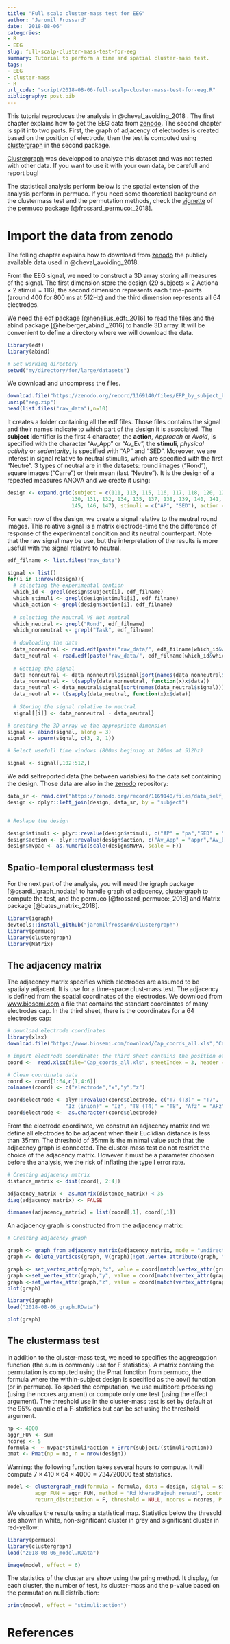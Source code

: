```yaml
---
title: "Full scalp cluster-mass test for EEG"
author: "Jaromil Frossard"
date: '2018-08-06'
categories:
- R
- EEG
slug: full-scalp-cluster-mass-test-for-eeg
summary: Tutorial to perform a time and spatial cluster-mass test.
tags:
- EEG
- cluster-mass
- R
url_code: "script/2018-08-06-full-scalp-cluster-mass-test-for-eeg.R"
bibliography: post.bib
---
```


This tutorial reproduces the analysis in @cheval_avoiding_2018 . The first chapter explains how to get the EEG data from [zenodo](https://zenodo.org/record/1169140). The second chapter is split into two parts. First, the graph of adjacency of electrodes is created based on the position of electrode, then the test is computed using [clustergraph](https://github.com/jaromilfrossard/clustergraph) in the second package. 

[Clustergraph](https://github.com/jaromilfrossard/clustergraph) was developped to analyze this dataset and was not tested with other data. If you want to use it with your own data, be carefull and report bug!

The statistical analysis perform below is the spatial extension of the analysis perform in permuco. If you need some theoretical background on the clustermass test and the permutation methods, check the [vignette](https://cran.r-project.org/web/packages/permuco/vignettes/permuco_tutorial.pdf) of the permuco package [@frossard_permuco:_2018].

# Import the data from zenodo

The folling chapter explains how to download from [zenodo](https://zenodo.org/record/1169140) the publicly available data used in @cheval_avoiding_2018. 

From the EEG signal, we need to construct a 3D array storing all measures of the signal. The first dimension store the design (29 subjects $\times$ 2 Actiona $\times$ 2 stimuli  = 116), the second dimension represents each time-points (around 400 for 800 ms at 512Hz) and the third dimension represents all 64 electrodes.

We need the edf package [@henelius_edf:_2016] to read the files and the abind package [@heiberger_abind:_2016] to handle 3D array. It will be convenient to define a directory where we will download the data.

```r
library(edf)
library(abind)

# Set working directory
setwd("my/directory/for/large/datasets")
```


We download and uncompress the files. 


```r
download.file("https://zenodo.org/record/1169140/files/ERP_by_subject_by_condition_data.zip","eeg.zip")
unzip("eeg.zip")
head(list.files("raw_data"),n=10)
```

It creates a folder containing all the edf files. Those files contains the signal and their names indicate to which part of the design it is associated. The **subject** identifier is the first 4 character,  the **action**, *Approach* or *Avoid*, is specified with the character "Av_App" or "Av_Ev", the **stimuli**, *physical activity* or *sedentarity*, is specified with "AP" and "SED". Moreover, we are interest in signal relative to neutral stimulis, which are specified with the first "Neutre". 3 types of neutral are in the datasets: round images ("Rond"), square images ("Carre") or their mean (last "Neutre"). It is the design of a repeated measures ANOVA and we create it using:


```r
design <- expand.grid(subject = c(111, 113, 115, 116, 117, 118, 120, 122, 123, 124, 126, 127, 128, 
                     130, 131, 132, 134, 135, 137, 138, 139, 140, 141, 142, 143, 144, 
                     145, 146, 147), stimuli = c("AP", "SED"), action = c("Av_App", "Av_Ev"))
```


For each row of the design, we create a signal relative to the neutral round images. This relative signal is a matrix electrode-time the the difference of response of the experimental condition and its neutral counterpart. Note that the raw signal may be use, but the interpretation of the results is more usefull with the signal relative to neutral.

```r
edf_filname <- list.files("raw_data")

signal <- list()
for(i in 1:nrow(design)){
  # selecting the experimental contion
  which_id <- grepl(design$subject[i], edf_filname) 
  which_stimuli <- grepl(design$stimuli[i], edf_filname) 
  which_action <- grepl(design$action[i], edf_filname) 
  
  # selecting the neutral VS Not neutral
  which_neutral <- grepl("Rond", edf_filname) 
  which_nonneutral <- grepl("Task", edf_filname)
  
  # dowloading the data
  data_nonneutral <- read.edf(paste("raw_data/", edf_filname[which_id&which_stimuli&which_action&which_nonneutral], sep = ""))
  data_neutral <- read.edf(paste("raw_data/", edf_filname[which_id&which_action&which_neutral], sep = ""))
  
  # Getting the signal
  data_nonneutral <- data_nonneutral$signal[sort(names(data_nonneutral$signal))]
  data_nonneutral <- t(sapply(data_nonneutral, function(x)x$data))
  data_neutral <- data_neutral$signal[sort(names(data_neutral$signal))]
  data_neutral <- t(sapply(data_neutral, function(x)x$data))
  
  # Storing the signal relative to neutral
  signal[[i]] <- data_nonneutral - data_neutral}

# creating the 3D array we the appropriate dimension
signal <- abind(signal, along = 3)
signal <- aperm(signal, c(3, 2, 1))

# Select usefull time windows (800ms begining at 200ms at 512hz)

signal <- signal[,102:512,]
```


We add selfreported data (the between variables) to the data set containing the design. Those data are also in the [zenodo](https://zenodo.org/record/1169140) repository:

```r
data_sr <- read.csv("https://zenodo.org/record/1169140/files/data_self_report_R_subset_zen.csv",sep=";")
design <- dplyr::left_join(design, data_sr, by = "subject")


# Reshape the design

design$stimuli <- plyr::revalue(design$stimuli, c("AP" = "pa","SED" = "sed"))
design$action <- plyr::revalue(design$action, c("Av_App" = "appr","Av_Ev" = "avoid"))
design$mvpac <- as.numeric(scale(design$MVPA, scale = F))
```

## Spatio-temporal clustermass test

For the next part of the analysis, you will need the igraph package [@csardi_igraph_nodate] to handle graph of adjacency, [clustergraph](https://github.com/jaromilfrossard/clustergraph) to compute the test, and the permuco [@frossard_permuco:_2018] and Matrix package [@bates_matrix:_2018].


```r

library(igraph)
devtools::install_github("jaromilfrossard/clustergraph")
library(permuco)
library(clustergraph)
library(Matrix)
```

## The adjacency matrix

The adjacency matrix specifies which electrodes are assumed to be spatialy adjacent. It is use for a time-space clust-mass test. The adjacency is defined from the spatial coordinates of the electrodes. We download from [www.biosemi.com](www.biosemi.com) a file that contains the standart coordinates of many electrodes cap. In the third sheet, there is the coordinates for a 64 electrodes cap:


```r
# download electrode coordinates
library(xlsx)
download.file("https://www.biosemi.com/download/Cap_coords_all.xls","Cap_coords_all.xls",mode="wb")

# import electrode coordinate: the third sheet contains the position of 64 electrodes cap.
coord <-  read.xlsx(file="Cap_coords_all.xls", sheetIndex = 3, header =T,startRow=34)

# Clean coordinate data
coord <- coord[1:64,c(1,4:6)]
colnames(coord) <- c("electrode","x","y","z")

coord$electrode <- plyr::revalue(coord$electrode, c("T7 (T3)" = "T7", 
                   "Iz (inion)" = "Iz", "T8 (T4)" = "T8", "Afz" = "AFz"))
coord$electrode <-  as.character(coord$electrode)
```

From the electrode coordinate, we construt an adjacency matrix and we define all electrodes to be adjacent when their Euclidian distance is less than 35mm. The threshold of 35mm is the minimal value such that the adjacency graph is connected. The cluster-mass test do not restrict the choice of the adjacency matrix. However it must be a parameter choosen before the analysis, we the risk of inflating the type I error rate.

```r
# Creating adjacency matrix
distance_matrix <- dist(coord[, 2:4])

adjacency_matrix <- as.matrix(distance_matrix) < 35
diag(adjacency_matrix) <- FALSE

dimnames(adjacency_matrix) = list(coord[,1], coord[,1])
```


An adjacency graph is constructed from the adjacency matrix:


```r
# Creating adjacency graph

graph <- graph_from_adjacency_matrix(adjacency_matrix, mode = "undirected")
graph <- delete_vertices(graph, V(graph)[!get.vertex.attribute(graph, "name")%in%(coord[,1])])

graph <- set_vertex_attr(graph,"x", value = coord[match(vertex_attr(graph,"name"),coord[,1]),2])
graph <-set_vertex_attr(graph,"y", value = coord[match(vertex_attr(graph,"name"),coord[,1]),3])
graph <-set_vertex_attr(graph,"z", value = coord[match(vertex_attr(graph,"name"),coord[,1]),4])
plot(graph)
```

```r
library(igraph)
load("2018-08-06_graph.RData")
```


```r
plot(graph)
```

## The clustermass test

In addition to the cluster-mass test, we need to specifies the aggreagation function (the sum is commonly use for F statistics). A matrix containg the permutation is computed using the Pmat function from permuco, the formula where the within-subject design is specified as the aov() function (or in permuco). To speed the computation, we use multicore processing (using the ncores argument) or compute only one test (using the effect argument). The threshold use in the cluster-mass test is set by default at the 95% quantile of a F-statistics but can be set using the threshold argument.

```r
np <- 4000
aggr_FUN <- sum
ncores <- 5
formula <- ~ mvpac*stimuli*action + Error(subject/(stimuli*action))
pmat <- Pmat(np = np, n = nrow(design))
```

Warning: the following function takes several hours to compute. It will compute $7\times410\times 64\times 4000 = 734720000$ test statistics.

```r
model <- clustergraph_rnd(formula = formula, data = design, signal = signal, graph = graph, 
         aggr_FUN = aggr_FUN, method = "Rd_kheradPajouh_renaud", contr = contr, 
         return_distribution = F, threshold = NULL, ncores = ncores, P = pmat)
```

We visualize the results using a statistical map. Statistics below the thresold are shown in white, non-significant cluster in grey and significant cluster in red-yellow:


```r
library(permuco)
library(clustergraph)
load("2018-08-06_model.RData")
```


```r
image(model, effect = 6)
```


The statistics of the cluster are show using the pring method. It display, for each cluster, the number of test, its cluster-mass and the p-value based on the permutation null distribution:

```r
print(model, effect = "stimuli:action")
```


# References

